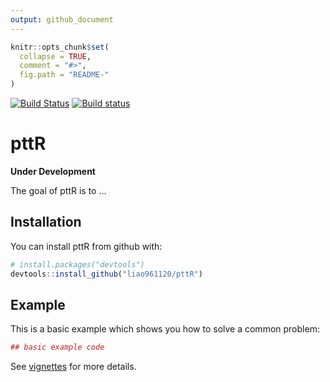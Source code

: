 ```yaml
---
output: github_document
---
```


<!-- README.md is generated from README.Rmd. Please edit that file -->

```r
knitr::opts_chunk$set(
  collapse = TRUE,
  comment = "#>",
  fig.path = "README-"
)
```

[![Build Status](https://travis-ci.org/liao961120/pttR.svg?branch=master)](https://travis-ci.org/liao961120/pttR)
[![Build status](https://ci.appveyor.com/api/projects/status/2254fc0lc46ufv86/branch/master?svg=true)](https://ci.appveyor.com/project/liao961120/pttr/branch/master)

# pttR

**Under Development**

The goal of pttR is to ...


## Installation

You can install pttR from github with:

```r
# install.packages("devtools")
devtools::install_github("liao961120/pttR")
```

## Example

This is a basic example which shows you how to solve a common problem:

```r
## basic example code
```

See [vignettes](https://liao961120.github.io/pttR/reference/index.html) for more details.

